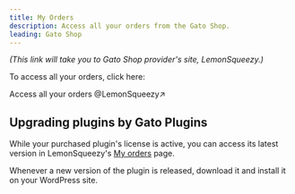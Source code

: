 ```yaml
---
title: My Orders
description: Access all your orders from the Gato Shop.
leading: Gato Shop
---
```


_(This link will take you to Gato Shop provider's site, LemonSqueezy.)_

To access all your orders, click here:

<div className="flex justify-center"><Link className="not-prose btn text-slate-900 bg-gradient-to-r from-white/80 via-white to-white/80 hover:bg-white transition duration-150 ease-in-out group mb-4" href="https://app.lemonsqueezy.com/my-orders" target="_blank">

Access all your orders @LemonSqueezy&#x2197;

</Link></div>

## Upgrading plugins by Gato Plugins

While your purchased plugin's license is active, you can access its latest version in LemonSqueezy's <a href="https://app.lemonsqueezy.com/my-orders" target="_blank">My orders</a> page.

Whenever a new version of the plugin is released, download it and install it on your WordPress site.
